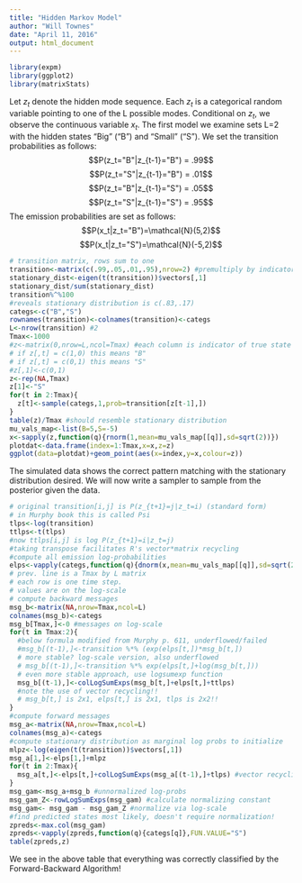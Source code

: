 ```yaml
---
title: "Hidden Markov Model"
author: "Will Townes"
date: "April 11, 2016"
output: html_document
---
```


```r
library(expm)
library(ggplot2)
library(matrixStats)
```

Let $z_t$ denote the hidden mode sequence. Each $z_t$ is a categorical random variable pointing to one of the L possible modes. Conditional on $z_t$, we observe the continuous variable $x_t$. The first model we examine sets L=2 with the hidden states "Big" ("B") and "Small" ("S"). We set the transition probabilities as follows:
$$P(z_t="B"|z_{t-1}="B") = .99$$
$$P(z_t="S"|z_{t-1}="B") = .01$$
$$P(z_t="B"|z_{t-1}="S") = .05$$
$$P(z_t="S"|z_{t-1}="S") = .95$$
The emission probabilities are set as follows:
$$P(x_t|z_t="B")=\mathcal{N}(5,2)$$
$$P(x_t|z_t="S")=\mathcal{N}(-5,2)$$

```r
# transition matrix, rows sum to one
transition<-matrix(c(.99,.05,.01,.95),nrow=2) #premultiply by indicator to get new vals
stationary_dist<-eigen(t(transition))$vectors[,1]
stationary_dist/sum(stationary_dist)
transition%^%100
#reveals stationary distribution is c(.83,.17)
categs<-c("B","S")
rownames(transition)<-colnames(transition)<-categs
L<-nrow(transition) #2
Tmax<-1000
#z<-matrix(0,nrow=L,ncol=Tmax) #each column is indicator of true state
# if z[,t] = c(1,0) this means "B"
# if z[,t] = c(0,1) this means "S"
#z[,1]<-c(0,1)
z<-rep(NA,Tmax)
z[1]<-"S"
for(t in 2:Tmax){
  z[t]<-sample(categs,1,prob=transition[z[t-1],])
}
table(z)/Tmax #should resemble stationary distribution
mu_vals_map<-list(B=5,S=-5)
x<-sapply(z,function(q){rnorm(1,mean=mu_vals_map[[q]],sd=sqrt(2))})
plotdat<-data.frame(index=1:Tmax,x=x,z=z)
ggplot(data=plotdat)+geom_point(aes(x=index,y=x,colour=z))
```

The simulated data shows the correct pattern matching with the stationary distribution desired. We will now write a sampler to sample from the posterior given the data.

```r
# original transition[i,j] is P(z_{t+1}=j|z_t=i) (standard form)
# in Murphy book this is called Psi
tlps<-log(transition)
ttlps<-t(tlps)
#now ttlps[i,j] is log P(z_{t+1}=i|z_t=j)
#taking transpose facilitates R's vector*matrix recycling
#compute all emission log-probabilities
elps<-vapply(categs,function(q){dnorm(x,mean=mu_vals_map[[q]],sd=sqrt(2),log=TRUE)},FUN.VALUE=rep(0.0,Tmax))
# prev. line is a Tmax by L matrix
# each row is one time step.
# values are on the log-scale
# compute backward messages
msg_b<-matrix(NA,nrow=Tmax,ncol=L)
colnames(msg_b)<-categs
msg_b[Tmax,]<-0 #messages on log-scale
for(t in Tmax:2){
  #below formula modified from Murphy p. 611, underflowed/failed
  #msg_b[(t-1),]<-transition %*% (exp(elps[t,])*msg_b[t,])
  # more stable? log-scale version, also underflowed
  # msg_b[(t-1),]<-transition %*% exp(elps[t,]+log(msg_b[t,]))
  # even more stable approach, use logsumexp function
  msg_b[(t-1),]<-colLogSumExps(msg_b[t,]+elps[t,]+ttlps)
  #note the use of vector recycling!!
  # msg_b[t,] is 2x1, elps[t,] is 2x1, tlps is 2x2!!
}
#compute forward messages
msg_a<-matrix(NA,nrow=Tmax,ncol=L)
colnames(msg_a)<-categs
#compute stationary distribution as marginal log probs to initialize
mlpz<-log(eigen(t(transition))$vectors[,1]) 
msg_a[1,]<-elps[1,]+mlpz
for(t in 2:Tmax){
  msg_a[t,]<-elps[t,]+colLogSumExps(msg_a[(t-1),]+tlps) #vector recycling!
}
msg_gam<-msg_a+msg_b #unnormalized log-probs
msg_gam_Z<-rowLogSumExps(msg_gam) #calculate normalizing constant
msg_gam<- msg_gam - msg_gam_Z #normalize via log-scale
#find predicted states most likely, doesn't require normalization!
zpreds<-max.col(msg_gam)
zpreds<-vapply(zpreds,function(q){categs[q]},FUN.VALUE="S")
table(zpreds,z)
```
We see in the above table that everything was correctly classified by the Forward-Backward Algorithm!